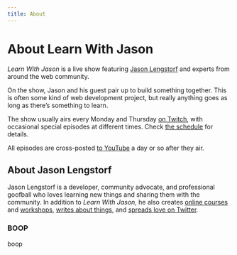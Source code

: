```yaml
---
title: About
---
```



# About Learn With Jason

_Learn With Jason_ is a live show featuring [Jason Lengstorf](https://lengstorf.com) and experts from around the web community.

On the show, Jason and his guest pair up to build something together. This is often some kind of web development project, but really anything goes as long as there’s something to learn.

The show usually airs every Monday and Thursday [on Twitch](https://twitch.tv/jlengstorf), with occasional special episodes at different times. Check [the schedule](/schedule) for details.

All episodes are cross-posted [to YouTube](https://www.youtube.com/playlist?list=PLz8Iz-Fnk_eTpvd49Sa77NiF8Uqq5Iykx) a day or so after they air.

## About Jason Lengstorf

Jason Lengstorf is a developer, community advocate, and professional goofball who loves learning new things and sharing them with the community. In addition to _Learn With Jason_, he also creates [online courses](https://egghead.io/instructors/jason-lengstorf) and [workshops](https://frontendmasters.com/teachers/jason-lengstorf/), [writes about things](https://lengstorf.com), and [spreads love on Twitter](https://twitter.com/jlengstorf).

### BOOP

boop
